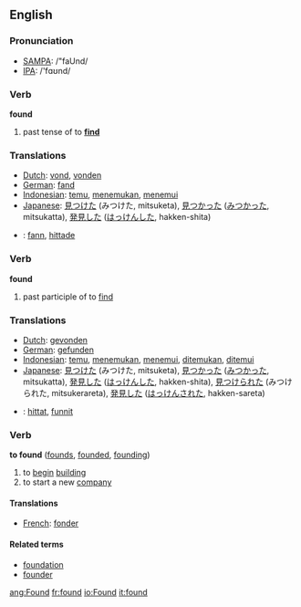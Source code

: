 ==English==

{{rank|last|here|thought|139|found|people|still|just}}

=== Pronunciation ===
*[[w:SAMPA|SAMPA]]: /"faUnd/
*[[w:IPA|IPA]]: /'fɑʊnd/

===Verb===
'''found'''
# past tense of to '''[[find]]'''

=== Translations ===
*[[Dutch]]: [[vond]], [[vonden]]
*[[German]]: [[fand]]
*[[Indonesian]]: [[temu]], [[temu|menemukan]], [[temu|menemui]]
*[[Japanese]]: [[見つけた]] (みつけた, mitsuketa), [[見つかった]] ([[みつかった]], mitsukatta), [[発見]]した ([[はっけん]]した, hakken-shita)
*{{sv}}: [[fann]], [[hittade]]

===Verb===
'''found'''
# past participle of to [[find]]

=== Translations ===
*[[Dutch]]: [[gevonden]]
*[[German]]: [[gefunden]] 
*[[Indonesian]]: [[temu]], [[temu|menemukan]], [[temu|menemui]], [[temu|ditemukan]], [[temu|ditemui]]
*[[Japanese]]: [[見つけた]] (みつけた, mitsuketa), [[見つかった]] ([[みつかった]], mitsukatta), [[発見]]した ([[はっけん]]した, hakken-shita), [[見つけられた]] (みつけられた, mitsukerareta), [[発見]]した ([[はっけん]]された, hakken-sareta)
*{{sv}}: [[hittat]], [[funnit]]

===Verb===
'''to found'''  ([[founds]], [[founded]], [[founding]])
# to [[begin]] [[building]]
# to start a new [[company]]

====Translations====
*[[French]]: [[fonder]]

====Related terms====
*[[foundation]]
*[[founder]]

[[ang:Found]]
[[fr:found]]
[[io:Found]]
[[it:found]]